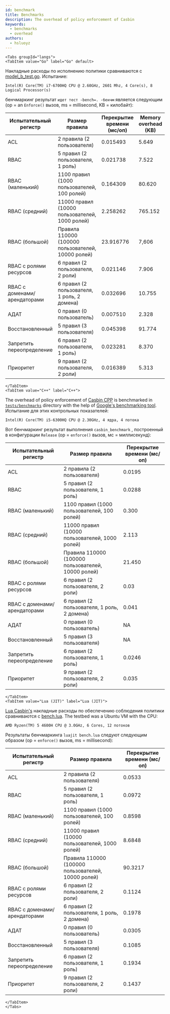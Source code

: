 ```yaml
---
id: benchmark
title: Benchmarks
description: The overhead of policy enforcement of Casbin
keywords:
  - benchmarks
  - overhead
authors:
  - hsluoyz
---
```




```mdx-code-block
<Tabs groupId="langs">
<TabItem value="Go" label="Go" default>
```

Накладные расходы по исполнению политики сравниваются с [model_b_test.go](https://github.com/casbin/casbin/blob/master/model_b_test.go). Испытание:

```
Intel(R) Core(TM) i7-6700HQ CPU @ 2.60GHz, 2601 Mhz, 4 Core(s), 8 Logical Processor(s)
```

бенчмаркинг результат `идет тест -bench=. -бенчм` является следующим (op = an `Enforce()` вызов, ms = millisecond, KB = килобайт):

| Испытательный регистр        | Размер правила                                     | Перекрытие времени (мс/оп) | Memory overhead (KB) |
| ---------------------------- | -------------------------------------------------- | -------------------------- | -------------------- |
| ACL                          | 2 правила (2 пользователя)                         | 0.015493                   | 5.649                |
| RBAC                         | 5 правил (2 пользователя, 1 роль)                  | 0.021738                   | 7.522                |
| RBAC (маленький)             | 1100 правил (1000 пользователей, 100 ролей)        | 0.164309                   | 80.620               |
| RBAC (средний)               | 11000 правил (10000 пользователей, 1000 ролей)     | 2.258262                   | 765.152              |
| RBAC (большой)               | Правила 110000 (100000 пользователей, 10000 ролей) | 23.916776                  | 7,606                |
| RBAC с ролями ресурсов       | 6 правил (2 пользователя, 2 роли)                  | 0.021146                   | 7.906                |
| RBAC с доменами/арендаторами | 6 правил (2 пользователя, 1 роль, 2 домена)        | 0.032696                   | 10.755               |
| АДАТ                         | 0 правил (0 пользователь)                          | 0.007510                   | 2.328                |
| Восстановленный              | 5 правил (3 пользователя)                          | 0.045398                   | 91.774               |
| Запретить переопределение    | 6 правил (2 пользователя, 1 роль)                  | 0.023281                   | 8.370                |
| Приоритет                    | 9 правил (2 пользователя, 2 роли)                  | 0.016389                   | 5.313                |

```mdx-code-block
</TabItem>
<TabItem value="C++" label="C++">
```

The overhead of policy enforcement of [Casbin CPP](https://github.com/casbin/casbin-cpp) is benchmarked in [`tests/benchmarks`](https://github.com/casbin/casbin-cpp/tree/master/tests/benchmarks) directory with the help of [Google's benchmarking tool](https://github.com/google/benchmark). Испытание для этих контрольных показателей:

```
Intel(R) Core(TM) i5-6300HQ CPU @ 2.30GHz, 4 ядра, 4 потока
```

Вот бенчмаркинг результат выполнения `casbin_benchmark` , построенный в конфигурации `Release` (op = `enforce()` вызов, мс = миллисекунд):

| Испытательный регистр        | Размер правила                                     | Перекрытие времени (мс/оп) |
| ---------------------------- | -------------------------------------------------- | -------------------------- |
| ACL                          | 2 правила (2 пользователя)                         | 0.0195                     |
| RBAC                         | 5 правил (2 пользователя, 1 роль)                  | 0.0288                     |
| RBAC (маленький)             | 1100 правил (1000 пользователей, 100 ролей)        | 0.300                      |
| RBAC (средний)               | 11000 правил (10000 пользователей, 1000 ролей)     | 2.113                      |
| RBAC (большой)               | Правила 110000 (100000 пользователей, 10000 ролей) | 21.450                     |
| RBAC с ролями ресурсов       | 6 правил (2 пользователя, 2 роли)                  | 0.03                       |
| RBAC с доменами/арендаторами | 6 правил (2 пользователя, 1 роль, 2 домена)        | 0.041                      |
| АДАТ                         | 0 правил (0 пользователь)                          | NA                         |
| Восстановленный              | 5 правил (3 пользователя)                          | NA                         |
| Запретить переопределение    | 6 правил (2 пользователя, 1 роль)                  | 0.0246                     |
| Приоритет                    | 9 правил (2 пользователя, 2 роли)                  | 0.035                      |

```mdx-code-block
</TabItem>
<TabItem value="Lua (JIT)" label="Lua (JIT)">
```

[Lua Casbin's](https://github.com/casbin/lua-casbin) накладные расходы по обеспечению соблюдения политики сравниваются с [bench.lua](https://github.com/casbin/lua-casbin/blob/master/bench.lua). The testbed was a Ubuntu VM with the CPU:

```
AMD Ryzen(TM) 5 4600H CPU @ 3.0GHz, 6 Cores, 12 потоков
```

Результаты бенчмаркинга `luajit bench.lua` следуют следующим образом (op = `enforce()` вызов, ms = millisecond):

| Испытательный регистр        | Размер правила                                     | Перекрытие времени (мс/оп) |
| ---------------------------- | -------------------------------------------------- | -------------------------- |
| ACL                          | 2 правила (2 пользователя)                         | 0.0533                     |
| RBAC                         | 5 правил (2 пользователя, 1 роль)                  | 0.0972                     |
| RBAC (маленький)             | 1100 правил (1000 пользователей, 100 ролей)        | 0.8598                     |
| RBAC (средний)               | 11000 правил (10000 пользователей, 1000 ролей)     | 8.6848                     |
| RBAC (большой)               | Правила 110000 (100000 пользователей, 10000 ролей) | 90.3217                    |
| RBAC с ролями ресурсов       | 6 правил (2 пользователя, 2 роли)                  | 0.1124                     |
| RBAC с доменами/арендаторами | 6 правил (2 пользователя, 1 роль, 2 домена)        | 0.1978                     |
| АДАТ                         | 0 правил (0 пользователь)                          | 0.0305                     |
| Восстановленный              | 5 правил (3 пользователя)                          | 0.1085                     |
| Запретить переопределение    | 6 правил (2 пользователя, 1 роль)                  | 0.1934                     |
| Приоритет                    | 9 правил (2 пользователя, 2 роли)                  | 0.1437                     |

```mdx-code-block
</TabItem>
</Tabs>
```
